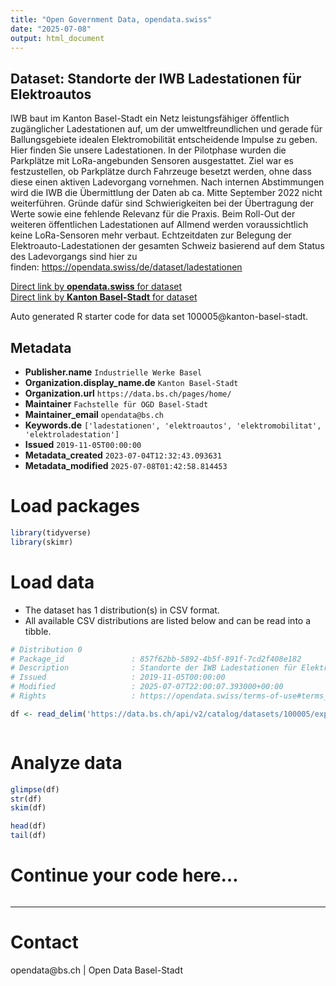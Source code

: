 ```yaml
---
title: "Open Government Data, opendata.swiss"
date: "2025-07-08"
output: html_document
---
```


## Dataset: Standorte der IWB Ladestationen für Elektroautos

IWB baut im Kanton Basel-Stadt ein Netz leistungsfähiger öffentlich zugänglicher Ladestationen auf, um der umweltfreundlichen und gerade für Ballungsgebiete idealen Elektromobilität entscheidende Impulse zu geben. Hier finden Sie unsere Ladestationen.
In der Pilotphase wurden die Parkplätze mit LoRa-angebunden Sensoren ausgestattet. Ziel war es festzustellen, ob Parkplätze durch Fahrzeuge besetzt werden, ohne dass diese einen aktiven Ladevorgang vornehmen. Nach internen Abstimmungen wird die IWB die Übermittlung der Daten ab ca. Mitte September 2022 nicht weiterführen. Gründe dafür sind Schwierigkeiten bei der Übertragung der Werte sowie eine fehlende Relevanz für die Praxis. Beim Roll-Out der weiteren öffentlichen Ladestationen auf Allmend werden voraussichtlich keine LoRa-Sensoren mehr verbaut.
Echtzeitdaten zur Belegung der Elektroauto-Ladestationen der gesamten Schweiz basierend auf dem Status des Ladevorgangs sind hier zu finden: [https://opendata.swiss/de/dataset/ladestationen](https://opendata.swiss/de/dataset/ladestationen)

[Direct link by **opendata.swiss** for dataset](https://opendata.swiss/de/dataset/standorte-der-iwb-ladestationen-fur-elektroautos)<br>
[Direct link by **Kanton Basel-Stadt** for dataset](https://data.bs.ch/explore/dataset/100005/)

Auto generated R starter code for data set 100005@kanton-basel-stadt.

## Metadata

- **Publisher.name** `Industrielle Werke Basel`
- **Organization.display_name.de** `Kanton Basel-Stadt`
- **Organization.url** `https://data.bs.ch/pages/home/`
- **Maintainer** `Fachstelle für OGD Basel-Stadt`
- **Maintainer_email** `opendata@bs.ch`
- **Keywords.de** `['ladestationen', 'elektroautos', 'elektromobilitat', 'elektroladestation']`
- **Issued** `2019-11-05T00:00:00`
- **Metadata_created** `2023-07-04T12:32:43.093631`
- **Metadata_modified** `2025-07-08T01:42:58.814453`


# Load packages

```r

library(tidyverse)
library(skimr)

```

# Load data

-   The dataset has 1 distribution(s) in CSV format.
-   All available CSV distributions are listed below and can be read into a tibble.

```r

# Distribution 0
# Package_id               : 857f62bb-5892-4b5f-891f-7cd2f408e182
# Description              : Standorte der IWB Ladestationen für Elektroautos (csv)
# Issued                   : 2019-11-05T00:00:00
# Modified                 : 2025-07-07T22:00:07.393000+00:00
# Rights                   : https://opendata.swiss/terms-of-use#terms_by_ask

df <- read_delim('https://data.bs.ch/api/v2/catalog/datasets/100005/exports/csv?use_labels=true')



```

# Analyze data

```r

glimpse(df)
str(df)
skim(df)

head(df)
tail(df)

```

# Continue your code here...

```r

```

------------------------------------------------------------------------

# Contact

opendata@bs.ch | Open Data Basel-Stadt
